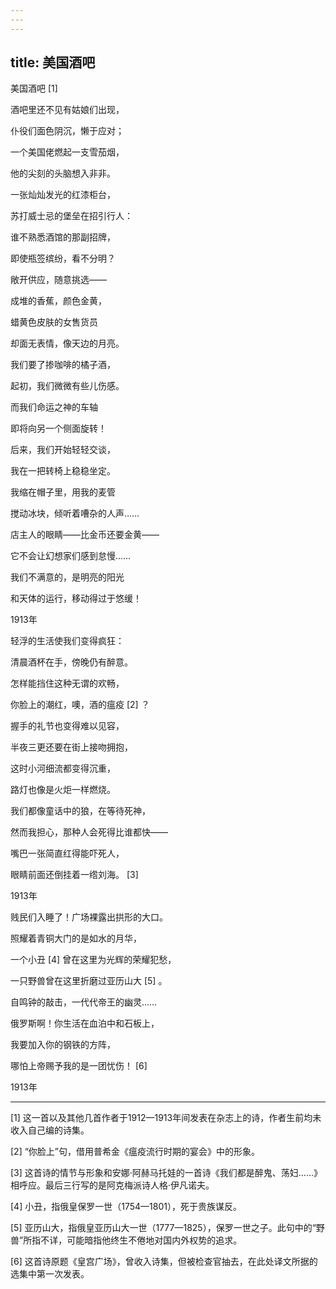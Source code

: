 ```yaml
---
---
---
```

title: 美国酒吧
---




美国酒吧 [1]



酒吧里还不见有姑娘们出现，

仆役们面色阴沉，懒于应对；

一个美国佬燃起一支雪茄烟，

他的尖刻的头脑想入非非。





一张灿灿发光的红漆柜台，

苏打威士忌的堡垒在招引行人：

谁不熟悉酒馆的那副招牌，

即使瓶签缤纷，看不分明？





敞开供应，随意挑选——

成堆的香蕉，颜色金黄，

蜡黄色皮肤的女售货员

却面无表情，像天边的月亮。





我们要了掺咖啡的橘子酒，

起初，我们微微有些儿伤感。

而我们命运之神的车轴

即将向另一个侧面旋转！





后来，我们开始轻轻交谈，

我在一把转椅上稳稳坐定。

我缩在帽子里，用我的麦管

搅动冰块，倾听着嘈杂的人声……





店主人的眼睛——比金币还要金黄——

它不会让幻想家们感到怠慢……

我们不满意的，是明亮的阳光

和天体的运行，移动得过于悠缓！

1913年

轻浮的生活使我们变得疯狂：

清晨酒杯在手，傍晚仍有醉意。

怎样能挡住这种无谓的欢畅，

你脸上的潮红，噢，酒的瘟疫 [2] ？





握手的礼节也变得难以见容，

半夜三更还要在街上接吻拥抱，

这时小河细流都变得沉重，

路灯也像是火炬一样燃烧。





我们都像童话中的狼，在等待死神，

然而我担心，那种人会死得比谁都快——

嘴巴一张简直红得能吓死人，

眼睛前面还倒挂着一绺刘海。 [3]

1913年

贱民们入睡了！广场裸露出拱形的大口。

照耀着青铜大门的是如水的月华，

一个小丑 [4] 曾在这里为光辉的荣耀犯愁，

一只野兽曾在这里折磨过亚历山大 [5] 。





自鸣钟的敲击，一代代帝王的幽灵……

俄罗斯啊！你生活在血泊中和石板上，

我要加入你的钢铁的方阵，

哪怕上帝赐予我的是一团忧伤！ [6]

1913年



* * *



[1] 这一首以及其他几首作者于1912—1913年间发表在杂志上的诗，作者生前均未收入自己编的诗集。

[2] “你脸上”句，借用普希金《瘟疫流行时期的宴会》中的形象。

[3] 这首诗的情节与形象和安娜·阿赫马托娃的一首诗《我们都是醉鬼、荡妇……》相呼应。最后三行写的是阿克梅派诗人格·伊凡诺夫。

[4] 小丑，指俄皇保罗一世（1754—1801），死于贵族谋反。

[5] 亚历山大，指俄皇亚历山大一世（1777—1825），保罗一世之子。此句中的“野兽”所指不详，可能暗指他终生不倦地对国内外权势的追求。

[6] 这首诗原题《皇宫广场》，曾收入诗集，但被检查官抽去，在此处译文所据的选集中第一次发表。